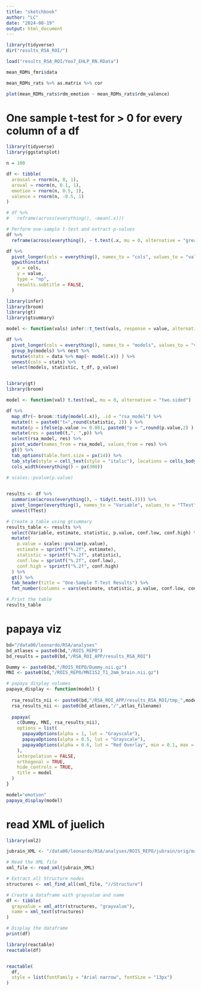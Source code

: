 ```yaml
---
title: "sketchbook"
author: "LC"
date: "2024-08-19"
output: html_document
---
```


```r
library(tidyverse)
dir("results_RSA_ROI/")
```


```r
load("results_RSA_ROI/Yeo7_EHLP_RN.RData")
```


```r
mean_RDMs_fmri$data
```

```r
mean_RDMs_rats %>% as.matrix %>% cor

plot(mean_RDMs_rats$rdm_emotion ~ mean_RDMs_rats$rdm_valence)
```


# One sample t-test for > 0 for every column of a df
```r
library(tidyverse)
library(ggstatsplot)

n = 100

df <- tibble(
  arousal = rnorm(n, 0, 1),
  aroval = rnorm(n, 0.1, 1),
  emotion = rnorm(n, 0.5, 1),
  valence = rnorm(n, -0.5, 1)
)

# df %>% 
#   reframe(across(everything(), ~mean(.x)))

# Perform one-sample t-test and extract p-values
df %>%
  reframe(across(everything(), ~ t.test(.x, mu = 0, alternative = "greater")$p.value))

df %>% 
  pivot_longer(cols = everything(), names_to = "cols", values_to = "value") %>% 
  ggwithinstats(
    x = cols,
    y = value,
    type = "np",
    results.subtitle = FALSE,
  )

```

```r
library(infer)
library(broom)
library(gt)
library(gtsummary)

model <- function(vals) infer::t_test(vals, response = value, alternative = "greater")

df %>% 
  pivot_longer(cols = everything(), names_to = "models", values_to = "value") %>% 
  group_by(models) %>% nest %>% 
  mutate(stats = data %>% map(~ model(.x)) ) %>% 
  unnest(cols = stats) %>% 
  select(models, statistic, t_df, p_value)


library(gt)
library(broom)

model <- function(val) t.test(val, mu = 0, alternative = "two.sided")  # greater or two.sided

df %>% 
  map_dfr(~ broom::tidy(model(.x)), .id = "rsa_model") %>%
  mutate(t = paste0("t=",round(statistic, 2)) ) %>% 
  mutate(p = ifelse(p.value >= 0.001, paste0("p = ",round(p.value,2) ), "p < 0.001")) %>% 
  mutate(res = paste0(t,", ",p)) %>%
  select(rsa_model, res) %>% 
  pivot_wider(names_from = rsa_model, values_from = res) %>% 
  gt() %>% 
  tab_options(table.font.size = px(14)) %>% 
  tab_style(style = cell_text(style = "italic"), locations = cells_body()) %>% 
  cols_width(everything() ~ px(300))

# scales::pvalue(p.value)
  
```



```r
results <- df %>%
  summarise(across(everything(), ~ tidy(t.test(.)))) %>%
  pivot_longer(everything(), names_to = "Variable", values_to = "TTest") %>%
  unnest(TTest)

# Create a table using gtsummary
results_table <- results %>%
  select(Variable, estimate, statistic, p.value, conf.low, conf.high) %>%
  mutate(
    p.value = scales::pvalue(p.value),
    estimate = sprintf("%.2f", estimate),
    statistic = sprintf("%.2f", statistic),
    conf.low = sprintf("%.2f", conf.low),
    conf.high = sprintf("%.2f", conf.high)
  ) %>%
  gt() %>%
  tab_header(title = "One-Sample T-Test Results") %>%
  fmt_number(columns = vars(estimate, statistic, p.value, conf.low, conf.high), decimals = 2)

# Print the table
results_table

```



# papaya viz
```r

bd="/data00/leonardo/RSA/analyses"
bd_atlases = paste0(bd,"/ROIS_REPO")
bd_results = paste0(bd,"/RSA_ROI_APP/results_RSA_ROI")

Dummy <- paste0(bd,"/ROIS_REPO/Dummy.nii.gz")
MNI <- paste0(bd,"/ROIS_REPO/MNI152_T1_2mm_brain.nii.gz")

# papaya display volumes
papaya_display <- function(model) {
  
  rsa_results_nii <- paste0(bd,"/RSA_ROI_APP/results_RSA_ROI/tmp_",model,".nii.gz")
  rsa_results_nii <- paste0(bd_atlases,"/",atlas_filename)
  
  papaya(
    c(Dummy, MNI, rsa_results_nii),
    options = list(
      papayaOptions(alpha = 1, lut = "Grayscale"),
      papayaOptions(alpha = 0.5, lut = "Grayscale"),
      papayaOptions(alpha = 0.6, lut = "Red Overlay", min = 0.1, max = 0.25)
    ),
    interpolation = FALSE,
    orthogonal = TRUE,
    hide_controls = TRUE,
    title = model
  )
}

model="emotion"
papaya_display(model)

```



# read XML of juelich
```r

library(xml2)

jubrain_XML <- "/data00/leonardo/RSA/analyses/ROIS_REPO/jubrain/orig/maximum-probability-maps_MPMs_207-areas/JulichBrainAtlas_3.1_207areas_MPM_rh_MNI152.xml"

# Read the XML file
xml_file <- read_xml(jubrain_XML)

# Extract all Structure nodes
structures <- xml_find_all(xml_file, "//Structure")

# Create a dataframe with grayvalue and name
df <- tibble(
  grayvalue = xml_attr(structures, "grayvalue"),
  name = xml_text(structures)
)

# Display the dataframe
print(df)

library(reactable)
reactable(df)


reactable(
  df, 
  style = list(fontFamily = "Arial narrow", fontSize = "13px")
)

```

